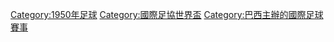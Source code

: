 {{Commons cat|FIFA World Cup 1950}}

[[Category:1950年足球|Category:1950年足球]]
[[Category:國際足協世界盃|Category:國際足協世界盃]]
[[Category:巴西主辦的國際足球賽事|Category:巴西主辦的國際足球賽事]]